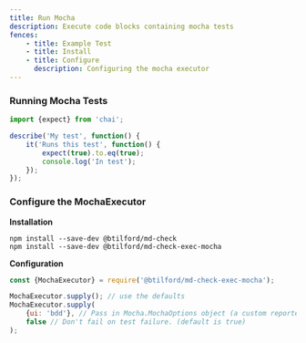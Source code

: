 ```yaml
---
title: Run Mocha
description: Execute code blocks containing mocha tests
fences:
    - title: Example Test
    - title: Install
    - title: Configure
      description: Configuring the mocha executor
---
```


### Running Mocha Tests

```typescript mocha
import {expect} from 'chai';

describe('My test', function() {
    it('Runs this test', function() {
        expect(true).to.eq(true);
        console.log('In test');
    });
});
```

### Configure the MochaExecutor

**Installation**

```console
npm install --save-dev @btilford/md-check
npm install --save-dev @btilford/md-check-exec-mocha
```

**Configuration**

```javascript node
const {MochaExecutor} = require('@btilford/md-check-exec-mocha');

MochaExecutor.supply(); // use the defaults
MochaExecutor.supply(
    {ui: 'bdd'}, // Pass in Mocha.MochaOptions object (a custom reporter will be used unless you provide one)
    false // Don't fail on test failure. (default is true)
);

```
